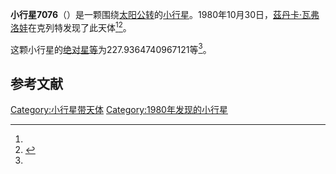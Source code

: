 {{Infobox planet
| bgcolour = #FFFFC0
| name = 7076
| symbol = 
| image = 
| caption = 
| discovery = yes
| discovery_ref = 
| discoverer = [[茲丹卡·瓦弗洛娃|茲丹卡·瓦弗洛娃]]
| discovery_site = [[克列特|克列特]] 
| discovered = 1980年10月30日
| designations = yes
| mp_name = 
| named_after = 
| alt_names = 1980 UC/ 1986 WA2
| mp_category = [[主带小行星|主带小行星]]
| orbit_ref = <ref name="a">[http://ssd.jpl.nasa.gov/sbdb.cgi?sstr=7076 7076] {{Wayback|url=http://ssd.jpl.nasa.gov/sbdb.cgi?sstr=7076 |date=20201124023033 }}，小行星數據庫瀏覽器（JPL Small-Body Database Browser）－[[美国国家航空航天局|美国国家航空航天局]]喷气推进实验室</ref>
| epoch = 2456400.5 (2013年4月18日更新)
| aphelion = {{convert|3.822839985712041|AU|km|3|abbr=on|lk=out}}
| perihelion = {{convert|2.475477407971423|AU|km|3|abbr=on}}
| semimajor = {{convert|3.149158696841732|AU|km|3|abbr=on}}
| eccentricity = 0.213924211
| period = 2041.222031 [[日|日]]<br />5.59[[儒略年|儒略年]]
| avg_speed = 
| inclination = 2.681830882998854
| asc_node = 109.8442409294268
| mean_anomaly = 
| arg_peri = 227.9364740967121
| satellites = 
| physical_characteristics = yes
| dimensions = 
| mass = 
| density = 
| surface_grav = 
| escape_velocity = 
| sidereal_day = 
| axial_tilt = 
| pole_ecliptic_lat = 
| pole_ecliptic_lon = 
| albedo = 
| temperatures= 
| temp_name1 = 
| mean_temp_1 = 
| max_temp_1 = 
| temp_name2 = 
| max_temp_2 = 
| spectral_type = 
| abs_magnitude = 227.9364740967121
}}

'''小行星7076'''（{{lang-en|7076}}）是一颗围绕[[太阳|太阳]][[公转|公转]]的[[小行星|小行星]]。1980年10月30日，[[茲丹卡·瓦弗洛娃|茲丹卡·瓦弗洛娃]]在克列特发现了此天体<ref name="a" /><ref>{{cite news|title=小行星列表|url=http://cfa-www.harvard.edu/iau/lists/NumberedMPs.txt|accessdate=2013-07-08|newspaper=哈佛大学|archive-date=2008-05-17|archive-url=https://web.archive.org/web/20080517010638/http://cfa-www.harvard.edu/iau/lists/NumberedMPs.txt|dead-url=no}}</ref>。

这颗小行星的[[绝对星等|绝对星等]]为227.9364740967121等<ref name="a" />。

==参考文献==
{{reflist}}
{{Minor Planet Number|[[小行星7075|小行星7075]]|[[小行星7077|小行星7077]]}}

{{小天体}}

[[Category:小行星带天体|Category:小行星带天体]]
[[Category:1980年发现的小行星|Category:1980年发现的小行星]]

{{asteroid-stub}}